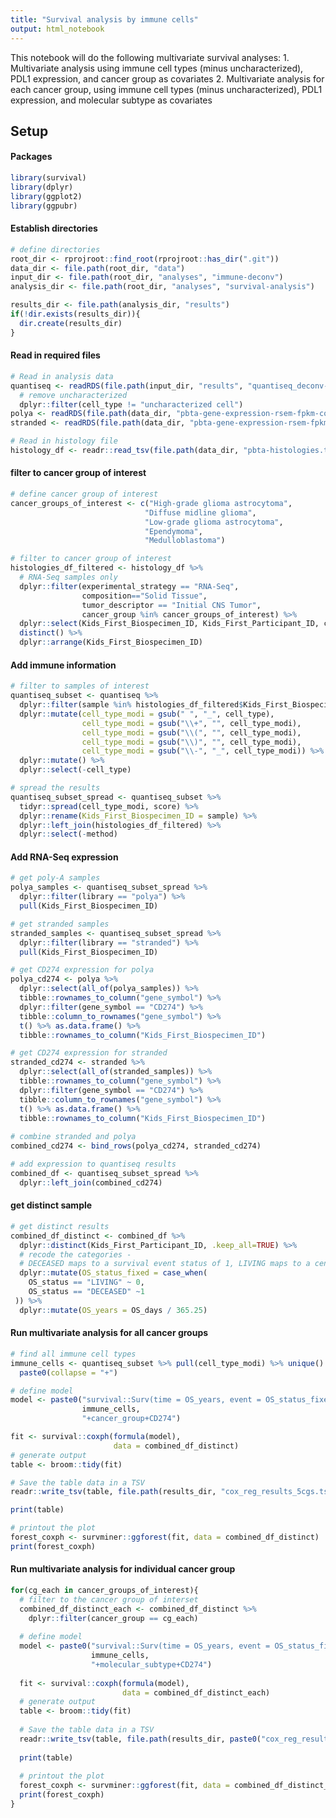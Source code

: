 ```yaml
---
title: "Survival analysis by immune cells"
output: html_notebook
---
```


This notebook will do the following multivariate survival analyses:
1. Multivariate analysis using immune cell types (minus uncharacterized), PDL1 expression, and cancer group as covariates
2. Multivariate analysis for each cancer group, using immune cell types (minus uncharacterized), PDL1 expression, and molecular subtype as covariates

## Setup

#### Packages

```r
library(survival)
library(dplyr)
library(ggplot2)
library(ggpubr)
```

#### Establish directories
```r
# define directories
root_dir <- rprojroot::find_root(rprojroot::has_dir(".git"))
data_dir <- file.path(root_dir, "data")
input_dir <- file.path(root_dir, "analyses", "immune-deconv")
analysis_dir <- file.path(root_dir, "analyses", "survival-analysis")

results_dir <- file.path(analysis_dir, "results")
if(!dir.exists(results_dir)){
  dir.create(results_dir)
}
```

#### Read in required files
```r
# Read in analysis data
quantiseq <- readRDS(file.path(input_dir, "results", "quantiseq_deconv-output.rds")) %>%
  # remove uncharacterized
  dplyr::filter(cell_type != "uncharacterized cell")
polya <- readRDS(file.path(data_dir, "pbta-gene-expression-rsem-fpkm-collapsed.polya.rds"))
stranded <- readRDS(file.path(data_dir, "pbta-gene-expression-rsem-fpkm-collapsed.stranded.rds"))

# Read in histology file
histology_df <- readr::read_tsv(file.path(data_dir, "pbta-histologies.tsv"))

```

#### filter to cancer group of interest 
```r
# define cancer group of interest
cancer_groups_of_interest <- c("High-grade glioma astrocytoma", 
                              "Diffuse midline glioma",
                              "Low-grade glioma astrocytoma", 
                              "Ependymoma", 
                              "Medulloblastoma")

# filter to cancer group of interest 
histologies_df_filtered <- histology_df %>%
  # RNA-Seq samples only
  dplyr::filter(experimental_strategy == "RNA-Seq",
                composition=="Solid Tissue",
                tumor_descriptor == "Initial CNS Tumor",
                cancer_group %in% cancer_groups_of_interest) %>%
  dplyr::select(Kids_First_Biospecimen_ID, Kids_First_Participant_ID, cancer_group, OS_status, OS_days, molecular_subtype) %>%
  distinct() %>%
  dplyr::arrange(Kids_First_Biospecimen_ID)

```

#### Add immune information
```r
# filter to samples of interest
quantiseq_subset <- quantiseq %>%
  dplyr::filter(sample %in% histologies_df_filtered$Kids_First_Biospecimen_ID) %>%
  dplyr::mutate(cell_type_modi = gsub(" ", "_", cell_type),
                cell_type_modi = gsub("\\+", "", cell_type_modi),
                cell_type_modi = gsub("\\(", "", cell_type_modi),
                cell_type_modi = gsub("\\)", "", cell_type_modi),
                cell_type_modi = gsub("\\-", "_", cell_type_modi)) %>%
  dplyr::mutate() %>%
  dplyr::select(-cell_type)

# spread the results
quantiseq_subset_spread <- quantiseq_subset %>%
  tidyr::spread(cell_type_modi, score) %>%
  dplyr::rename(Kids_First_Biospecimen_ID = sample) %>%
  dplyr::left_join(histologies_df_filtered) %>%
  dplyr::select(-method)
```

#### Add RNA-Seq expression
```r
# get poly-A samples
polya_samples <- quantiseq_subset_spread %>%
  dplyr::filter(library == "polya") %>%
  pull(Kids_First_Biospecimen_ID)

# get stranded samples
stranded_samples <- quantiseq_subset_spread %>%
  dplyr::filter(library == "stranded") %>%
  pull(Kids_First_Biospecimen_ID)

# get CD274 expression for polya
polya_cd274 <- polya %>%
  dplyr::select(all_of(polya_samples)) %>%
  tibble::rownames_to_column("gene_symbol") %>%
  dplyr::filter(gene_symbol == "CD274") %>%
  tibble::column_to_rownames("gene_symbol") %>% 
  t() %>% as.data.frame() %>%
  tibble::rownames_to_column("Kids_First_Biospecimen_ID")

# get CD274 expression for stranded
stranded_cd274 <- stranded %>%
  dplyr::select(all_of(stranded_samples)) %>%
  tibble::rownames_to_column("gene_symbol") %>%
  dplyr::filter(gene_symbol == "CD274") %>%
  tibble::column_to_rownames("gene_symbol") %>% 
  t() %>% as.data.frame() %>%
  tibble::rownames_to_column("Kids_First_Biospecimen_ID")
  
# combine stranded and polya
combined_cd274 <- bind_rows(polya_cd274, stranded_cd274)

# add expression to quantiseq results
combined_df <- quantiseq_subset_spread %>%
  dplyr::left_join(combined_cd274)
```

#### get distinct sample
```r
# get distinct results 
combined_df_distinct <- combined_df %>%
  dplyr::distinct(Kids_First_Participant_ID, .keep_all=TRUE) %>%
  # recode the categories - 
  # DECEASED maps to a survival event status of 1, LIVING maps to a censored observation with value 0
  dplyr::mutate(OS_status_fixed = case_when(
    OS_status == "LIVING" ~ 0,
    OS_status == "DECEASED" ~1
 )) %>% 
  dplyr::mutate(OS_years = OS_days / 365.25) 

```

#### Run multivariate analysis for all cancer groups
```r
# find all immune cell types 
immune_cells <- quantiseq_subset %>% pull(cell_type_modi) %>% unique() %>%
  paste0(collapse = "+")

# define model
model <- paste0("survival::Surv(time = OS_years, event = OS_status_fixed) ~ ",
                immune_cells, 
                "+cancer_group+CD274")

fit <- survival::coxph(formula(model),
                       data = combined_df_distinct)
# generate output
table <- broom::tidy(fit) 

# Save the table data in a TSV
readr::write_tsv(table, file.path(results_dir, "cox_reg_results_5cgs.tsv"))

print(table)

# printout the plot
forest_coxph <- survminer::ggforest(fit, data = combined_df_distinct)
print(forest_coxph)
```

#### Run multivariate analysis for individual cancer group
```r
for(cg_each in cancer_groups_of_interest){
  # filter to the cancer group of interset 
  combined_df_distinct_each <- combined_df_distinct %>%
    dplyr::filter(cancer_group == cg_each)
  
  # define model
  model <- paste0("survival::Surv(time = OS_years, event = OS_status_fixed) ~ ",
                  immune_cells, 
                  "+molecular_subtype+CD274")
  
  fit <- survival::coxph(formula(model),
                         data = combined_df_distinct_each)
  # generate output
  table <- broom::tidy(fit) 
  
  # Save the table data in a TSV
  readr::write_tsv(table, file.path(results_dir, paste0("cox_reg_results_in_", cg_each, ".tsv")))
  
  print(table)
  
  # printout the plot
  forest_coxph <- survminer::ggforest(fit, data = combined_df_distinct_each)
  print(forest_coxph)
}

```

